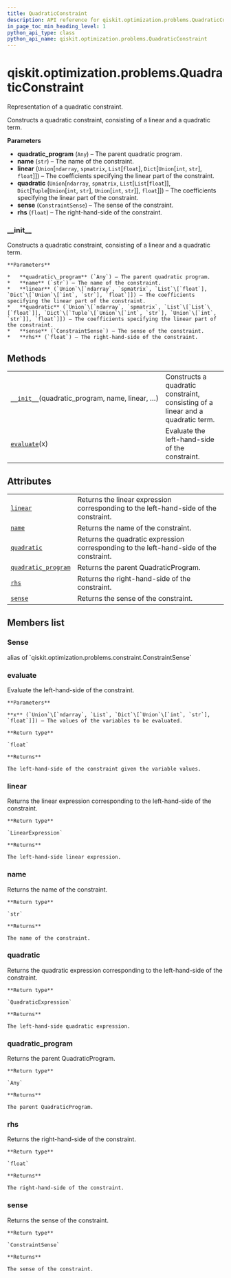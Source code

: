 ```yaml
---
title: QuadraticConstraint
description: API reference for qiskit.optimization.problems.QuadraticConstraint
in_page_toc_min_heading_level: 1
python_api_type: class
python_api_name: qiskit.optimization.problems.QuadraticConstraint
---
```


# qiskit.optimization.problems.QuadraticConstraint

<Class id="qiskit.optimization.problems.QuadraticConstraint" isDedicatedPage={true} github="https://github.com/qiskit-community/qiskit-aqua/tree/stable/0.9/qiskit/optimization/problems/quadratic_constraint.py" signature="QuadraticConstraint(quadratic_program, name, linear, quadratic, sense, rhs)" modifiers="class">
  Representation of a quadratic constraint.

  Constructs a quadratic constraint, consisting of a linear and a quadratic term.

  **Parameters**

  *   **quadratic\_program** (`Any`) – The parent quadratic program.
  *   **name** (`str`) – The name of the constraint.
  *   **linear** (`Union`\[`ndarray`, `spmatrix`, `List`\[`float`], `Dict`\[`Union`\[`int`, `str`], `float`]]) – The coefficients specifying the linear part of the constraint.
  *   **quadratic** (`Union`\[`ndarray`, `spmatrix`, `List`\[`List`\[`float`]], `Dict`\[`Tuple`\[`Union`\[`int`, `str`], `Union`\[`int`, `str`]], `float`]]) – The coefficients specifying the linear part of the constraint.
  *   **sense** (`ConstraintSense`) – The sense of the constraint.
  *   **rhs** (`float`) – The right-hand-side of the constraint.

  ### \_\_init\_\_

  <Function id="qiskit.optimization.problems.QuadraticConstraint.__init__" signature="__init__(quadratic_program, name, linear, quadratic, sense, rhs)">
    Constructs a quadratic constraint, consisting of a linear and a quadratic term.

    **Parameters**

    *   **quadratic\_program** (`Any`) – The parent quadratic program.
    *   **name** (`str`) – The name of the constraint.
    *   **linear** (`Union`\[`ndarray`, `spmatrix`, `List`\[`float`], `Dict`\[`Union`\[`int`, `str`], `float`]]) – The coefficients specifying the linear part of the constraint.
    *   **quadratic** (`Union`\[`ndarray`, `spmatrix`, `List`\[`List`\[`float`]], `Dict`\[`Tuple`\[`Union`\[`int`, `str`], `Union`\[`int`, `str`]], `float`]]) – The coefficients specifying the linear part of the constraint.
    *   **sense** (`ConstraintSense`) – The sense of the constraint.
    *   **rhs** (`float`) – The right-hand-side of the constraint.
  </Function>

  ## Methods

  |                                                                                                                                                                           |                                                                                 |
  | ------------------------------------------------------------------------------------------------------------------------------------------------------------------------- | ------------------------------------------------------------------------------- |
  | [`__init__`](#qiskit.optimization.problems.QuadraticConstraint.__init__ "qiskit.optimization.problems.QuadraticConstraint.__init__")(quadratic\_program, name, linear, …) | Constructs a quadratic constraint, consisting of a linear and a quadratic term. |
  | [`evaluate`](#qiskit.optimization.problems.QuadraticConstraint.evaluate "qiskit.optimization.problems.QuadraticConstraint.evaluate")(x)                                   | Evaluate the left-hand-side of the constraint.                                  |

  ## Attributes

  |                                                                                                                                                                 |                                                                                         |
  | --------------------------------------------------------------------------------------------------------------------------------------------------------------- | --------------------------------------------------------------------------------------- |
  | [`linear`](#qiskit.optimization.problems.QuadraticConstraint.linear "qiskit.optimization.problems.QuadraticConstraint.linear")                                  | Returns the linear expression corresponding to the left-hand-side of the constraint.    |
  | [`name`](#qiskit.optimization.problems.QuadraticConstraint.name "qiskit.optimization.problems.QuadraticConstraint.name")                                        | Returns the name of the constraint.                                                     |
  | [`quadratic`](#qiskit.optimization.problems.QuadraticConstraint.quadratic "qiskit.optimization.problems.QuadraticConstraint.quadratic")                         | Returns the quadratic expression corresponding to the left-hand-side of the constraint. |
  | [`quadratic_program`](#qiskit.optimization.problems.QuadraticConstraint.quadratic_program "qiskit.optimization.problems.QuadraticConstraint.quadratic_program") | Returns the parent QuadraticProgram.                                                    |
  | [`rhs`](#qiskit.optimization.problems.QuadraticConstraint.rhs "qiskit.optimization.problems.QuadraticConstraint.rhs")                                           | Returns the right-hand-side of the constraint.                                          |
  | [`sense`](#qiskit.optimization.problems.QuadraticConstraint.sense "qiskit.optimization.problems.QuadraticConstraint.sense")                                     | Returns the sense of the constraint.                                                    |

  ## Members list

  ### Sense

  <Attribute id="qiskit.optimization.problems.QuadraticConstraint.Sense">
    alias of `qiskit.optimization.problems.constraint.ConstraintSense`
  </Attribute>

  ### evaluate

  <Function id="qiskit.optimization.problems.QuadraticConstraint.evaluate" signature="evaluate(x)">
    Evaluate the left-hand-side of the constraint.

    **Parameters**

    **x** (`Union`\[`ndarray`, `List`, `Dict`\[`Union`\[`int`, `str`], `float`]]) – The values of the variables to be evaluated.

    **Return type**

    `float`

    **Returns**

    The left-hand-side of the constraint given the variable values.
  </Function>

  ### linear

  <Attribute id="qiskit.optimization.problems.QuadraticConstraint.linear">
    Returns the linear expression corresponding to the left-hand-side of the constraint.

    **Return type**

    `LinearExpression`

    **Returns**

    The left-hand-side linear expression.
  </Attribute>

  ### name

  <Attribute id="qiskit.optimization.problems.QuadraticConstraint.name">
    Returns the name of the constraint.

    **Return type**

    `str`

    **Returns**

    The name of the constraint.
  </Attribute>

  ### quadratic

  <Attribute id="qiskit.optimization.problems.QuadraticConstraint.quadratic">
    Returns the quadratic expression corresponding to the left-hand-side of the constraint.

    **Return type**

    `QuadraticExpression`

    **Returns**

    The left-hand-side quadratic expression.
  </Attribute>

  ### quadratic\_program

  <Attribute id="qiskit.optimization.problems.QuadraticConstraint.quadratic_program">
    Returns the parent QuadraticProgram.

    **Return type**

    `Any`

    **Returns**

    The parent QuadraticProgram.
  </Attribute>

  ### rhs

  <Attribute id="qiskit.optimization.problems.QuadraticConstraint.rhs">
    Returns the right-hand-side of the constraint.

    **Return type**

    `float`

    **Returns**

    The right-hand-side of the constraint.
  </Attribute>

  ### sense

  <Attribute id="qiskit.optimization.problems.QuadraticConstraint.sense">
    Returns the sense of the constraint.

    **Return type**

    `ConstraintSense`

    **Returns**

    The sense of the constraint.
  </Attribute>
</Class>

